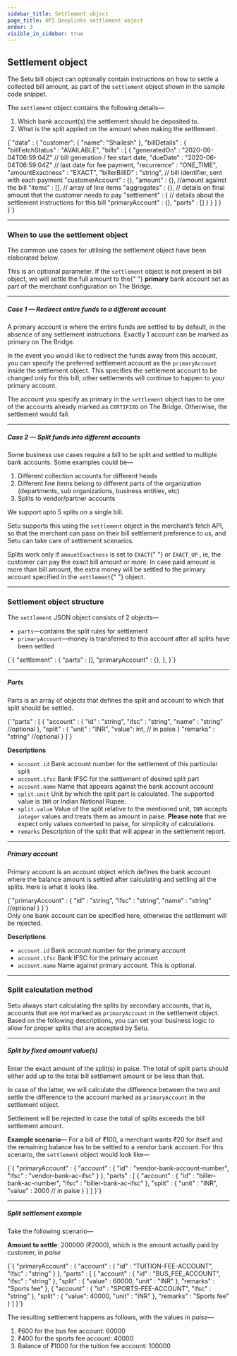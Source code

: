 ```yaml
---
sidebar_title: Settlement object
page_title: UPI Deeplinks settlement object
order: 3
visible_in_sidebar: true
---
```


## Settlement object

The Setu bill object can optionally contain instructions on how to settle a collected bill amount, as part of the `settlement` object shown in the sample code snippet.

The `settlement` object contains the following details—

1. Which bank account(s) the settlement should be deposited to.
2. What is the split applied on the amount when making the settlement.

<CodeBlockWithCopy language="json">
  {`"data" : {
    "customer": {
        "name": "Shailesh"
    },
    "billDetails" : {
        "billFetchStatus" : "AVAILABLE",
        "bills" : [
            {
                "generatedOn"       : "2020-06-04T06:59:04Z" // bill generation / fee start date, 
                "dueDate"           : "2020-06-04T06:59:04Z" // last date for fee payment,  
                "recurrence"        : "ONE_TIME",  
                "amountExactness"   : "EXACT", 
                "billerBillID"      : "string",  // bill identifier, sent with each payment
                "customerAccount"   : {},
                "amount"            : {}, //amount against the bill
                "items"             : [], // array of line items
                "aggregates"        : {}, // details on final amount that the customer needs to pay
                "settlement"        : {
                    // details about the settlement instructions for this bill
                     "primaryAccount" : {},
                     "parts" : []
                } 
            }
        ]
    }
}`}
</CodeBlockWithCopy>

<hr class="primary" />

### When to use the settlement object

The common use cases for utilising the settlement object have been elaborated below.

<Callout type="highlight">
  This is an optional parameter. If the <code>settlement</code> object is not
  present in bill object, we will settle the full amount to the{" "}
  <strong>primary</strong> bank account set as part of the merchant
  configuration on The Bridge.
</Callout>

<hr class="secondary" />

##### Case 1 — Redirect entire funds to a different account

A primary account is where the entire funds are settled to by default, in the absence of any settlement instructions. Exactly 1 account can be marked as primary on The Bridge.

In the event you would like to redirect the funds away from this account, you can specify the preferred settlement account as the `primaryAccount` inside the settlement object. This specifies the settlement account to be changed only for this bill, other settlements will continue to happen to your primary account.

<Callout type="warning">
  The account you specify as primary in the <code>settlement</code> object has
  to be one of the accounts already marked as <code>CERTIFIED</code> on The
  Bridge. Otherwise, the settlement would fail.
</Callout>

<hr class="tertiary" />

##### Case 2 — Split funds into different accounts

Some business use cases require a bill to be split and settled to multiple bank accounts. Some examples could be—

1. Different collection accounts for different heads
2. Different line items belong to different parts of the organization (departments, sub organizations, business entities, etc)
3. Splits to vendor/partner accounts

<Callout type="highlight">We support upto 5 splits on a single bill.</Callout>
<br />

Setu supports this using the `settlement` object in the merchant’s fetch API, so that the merchant can pass on their bill settlement preference to us, and Setu can take care of settlement scenarios.

<Callout type="warning">
  Splits work only if <code>amountExactness</code> is set to <code>EXACT</code>{" "}
  or <code>EXACT_UP</code> , ie, the customer can pay the exact bill amount or
  more. In case paid amount is more than bill amount, the extra money will be
  settled to the primary account specified in the <code>settlement</code>{" "}
  object.
</Callout>

<hr class="primary" />

### Settlement object structure

The `settlement` JSON object consists of 2 objects—

- `parts`—contains the split rules for settlement
- `primaryAccount`—money is transferred to this account after all splits have been settled

<CodeBlockWithCopy language="json">
  {`{
    "settlement" : {
        "parts"          : [],
        "primaryAccount" : {},
    },
}`}
</CodeBlockWithCopy>

<hr class="secondary" />

##### Parts

Parts is an array of objects that defines the split and account to which that split should be settled.

<CodeBlockWithCopy language="json">
  {`"parts" : [
    {
        "account" : {
            "id"   : "string",
            "ifsc" : "string",
            "name" : "string"   //optional
        },
        "split" : {
            "unit" : "INR",
            "value": int, // in paise
        }
        "remarks"   : "string"   //optional
    }
]`}
</CodeBlockWithCopy>

**Descriptions**

- `account.id` Bank account number for the settlement of this particular split
- `account.ifsc` Bank IFSC for the settlement of desired split part
- `account.name` Name that appears against the bank account account
- `split.unit` Unit by which the split part is calculated. The supported value is `INR` or Indian National Rupee.
- `split.value` Value of the split relative to the mentioned unit, `INR` accepts `integer` values and treats them as amount in paise. **Please note** that we expect only values converted to paise, for simplicity of calculations.
- `remarks` Description of the split that will appear in the settlement report.

<hr class="tertiary" />

##### Primary account

Primary account is an account object which defines the bank account where the balance amount is settled after calculating and settling all the splits. Here is what it looks like.

<CodeBlockWithCopy language="json">
  {`"primaryAccount" : {
        "id"   : "string",
        "ifsc" : "string",
        "name" : "string"   //optional
    }
}`}
</CodeBlockWithCopy>

<br />

<Callout type="warning">
  Only one bank account can be specified here, otherwise the settlement will be
  rejected.
</Callout>

<br />

**Descriptions**

- `account.id` Bank account number for the primary account
- `account.ifsc` Bank IFSC for the primary account
- `account.name` Name against primary account. This is optional.

<hr class="primary" />

### Split calculation method

Setu always start calculating the splits by secondary accounts, that is, accounts that are _not_ marked as `primaryAccount` in the settlement object. Based on the following descriptions, you can set your business logic to allow for proper splits that are accepted by Setu.

<hr class="secondary" />

##### Split by fixed amount value(s)

Enter the exact amount of the split(s) in paise. The total of split parts should either add up to the total bill settlement amount or be less than that.

In case of the latter, we will calculate the difference between the two and settle the difference to the account marked as `primaryAccount` in the settlement object.

<Callout type="warning">
  Settlement will be rejected in case the total of splits exceeds the bill
  settlement amount.
</Callout>

<br />

**Example scenario**— For a bill of ₹100, a merchant wants ₹20 for itself and the remaining balance has to be settled to a vendor bank account. For this scenario, the `settlement` object would look like—

<CodeBlockWithCopy language="json">
  {`{
    "primaryAccount" : {
        "account"   : {
            "id"   : "vendor-bank-account-number",
            "ifsc" : "vendor-bank-ac-ifsc"
        }
      },
      "parts" : [
            {
                "account" : {
                    "id"   : "biller-bank-ac-number",
                    "ifsc" : "biller-bank-ac-ifsc"
                },
                "split" : {
                    "unit"  : "INR",
                    "value" : 2000 // in paise
                }
           }
       ]
}`}
</CodeBlockWithCopy>

<hr class="tertiary" />

##### Split settlement example

Take the following scenario—

**Amount to settle**: 200000 (₹2000), which is the amount actually paid by customer, in _paise_

<CodeBlockWithCopy language="json">
  {`{
    "primaryAccount" : {
        "account" : {
            "id"   : "TUITION-FEE-ACCOUNT",
            "ifsc" : "string"
        }
    },
    "parts" : [
        {
            "account" : {
                "id"   : "BUS_FEE_ACCOUNT",
                "ifsc" : "string"
            },
            "split" : {
                "value" : 60000,
                "unit"  : "INR"
            },
            "remarks" : "Sports fee"
        },
        {
            "account" : {
                "id"   : "SPORTS-FEE-ACCOUNT",
                "ifsc" : "string"
            },
            "split" : {
                "value": 40000,
                "unit" : "INR"
            },
            "remarks" : "Sports fee"
        }
    ]
}`}
</CodeBlockWithCopy>

The resulting settlement happens as follows, with the values in _paise_—

1. ₹600 for the bus fee account: 60000
2. ₹400 for the sports fee account: 40000
3. Balance of ₹1000 for the tuition fee account: 100000

<WasPageHelpful />
